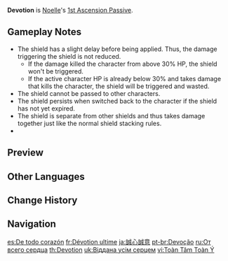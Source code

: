 {{Talent Infobox
|image         = Talent Devotion.png
|character     = Noelle
|type          = 1st Ascension Passive
|info          = When Noelle is in the party but not on the field, this ability triggers automatically when your active character's HP falls below 30%:<br>Creates a shield for your active character that lasts for 20s and absorbs DMG equal to 400% of Noelle's DEF.<br>The shield has a 150% DMG Absorption effectiveness against all Elemental and Physical DMG.<br>This effect can only occur once every 60s.
|scale_att1    = DEF
|utility1      = Shield
|utility2      = Effects End Character Fallen
}}
'''Devotion''' is [[Noelle]]'s [[1st Ascension Passive]].

==Gameplay Notes==
* The shield has a slight delay before being applied. Thus, the damage triggering the shield is not reduced.
** If the damage killed the character from above 30% HP, the shield won't be triggered.
** If the active character HP is already below 30% and takes damage that kills the character, the shield will be triggered and wasted. <!-- How to test this? Simple, kill a character by falling, revive with egg for 150 HP then try to take a hit from boar that deals more than 150 damage. The shield will be triggered but your character died first-->
* The shield cannot be passed to other characters.
* The shield persists when switched back to the character if the shield has not yet expired.
* The shield is separate from other shields and thus takes damage together just like the normal shield stacking rules.
* {{Talent Note|character=Noelle|talent=Devotion|alive}}

==Preview==
{{Preview
|file=Devotion Preview
}}

==Other Languages==
{{Other Languages
|en      = Devotion
|zhs     = 全心全意
|zhs_rm  = Quánxīnquányì
|zht     = 全心全意
|zht_rm  = Quánxīnquányì
|zh_tl   = Whole-hearted Devotion
|ja      = 誠心誠意
|ja_rm   = Seishin Seii
|ja_tl   = Whole-hearted Devotion
|ko      = 전심전의
|ko_tl   = Sincerity
|es      = De todo corazón
|es_tl   = Wholeheartedly
|fr      = Dévotion ultime
|fr_tl   = Ultimate Devotion
|ru      = От всего сердца
|ru_tl   = With All My Heart
|th      = Devotion
|vi      = Toàn Tâm Toàn Ý
|vi_tl   = Whole Heart and Mind
|de      = Ernsthaftigkeit
|de_tl   = Earnestness
|id      = Devotion
|pt      = Devoção
|pt_tl   = Devotion
|tr      = Sadakat
|tr_tl   = Devotion
|it      = Devozione
|it_tl   = Devotion
}}

==Change History==
{{Change History|1.0}}
{{Clr}}

==Navigation==
{{Talent Navbox|Noelle}}

[[es:De todo corazón]]
[[fr:Dévotion ultime]]
[[ja:誠心誠意]]
[[pt-br:Devoção]]
[[ru:От всего сердца]]
[[th:Devotion]]
[[uk:Віддана усім серцем]]
[[vi:Toàn Tâm Toàn Ý]]